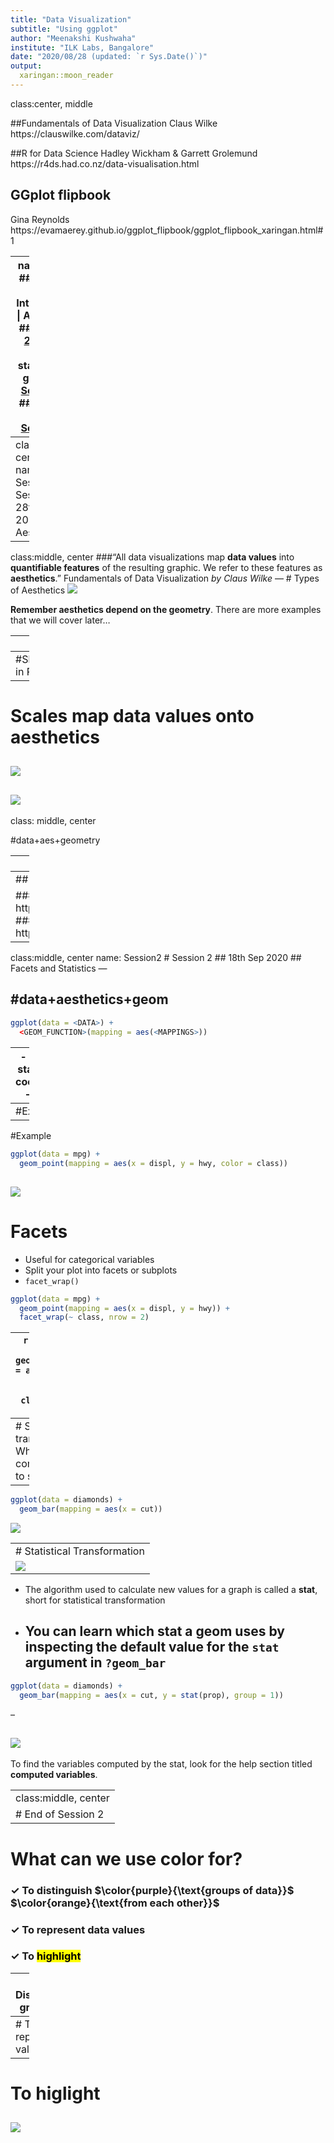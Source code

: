 ```yaml
---
title: "Data Visualization"
subtitle: "Using ggplot"
author: "Meenakshi Kushwaha"
institute: "ILK Labs, Bangalore"
date: "2020/08/28 (updated: `r Sys.Date()`)"
output:
  xaringan::moon_reader
---
```

class:center, middle

##Fundamentals of Data Visualization
Claus Wilke  
https://clauswilke.com/dataviz/  


##R for Data Science
Hadley Wickham & Garrett Grolemund  
https://r4ds.had.co.nz/data-visualisation.html

## GGplot flipbook
Gina Reynolds
https://evamaerey.github.io/ggplot_flipbook/ggplot_flipbook_xaringan.html#1


---
name:index
## [Session 1](#Session1): Introduction | Aesthetics
## [Session 2](#Session2): Facets and statistics in ggplot
## [Session 3](#Session3): 
## [Session 4](#Session4): 
## [Session 5](#Session5): 

???
hyperlink the slides
---
class:middle, center
name: Session1
# Session1
## 28th Aug 2020
## Aesthetics
---
class:middle, center
###"All data visualizations map **data values** into **quantifiable features** of the resulting graphic. We refer to these features as **aesthetics**."
Fundamentals of Data Visualization *by Claus Wilke*
---
# Types of Aesthetics
![](images/common-aesthetics-1.png)

**Remember aesthetics depend on the geometry**. There are more examples that we will cover later...

---
![](images/var_types.png)
---
#Shapes in R
![](images/shapes-1.png)
---
# Scales map data values onto aesthetics
![](images/basic-scales-example-1.png)
---
![](images/mtcars-five-scale-1.png)
---
class: middle, center

#data+aes+geometry

---
![](images/horst_ggplot.jpeg)
---
## GGplot flipbook
Gina Reynolds  

###On your own   
https://evamaerey.github.io/ggplot_flipbook/ggplot_flipbook_xaringan.html#1  
###In session  
https://evamaerey.github.io/ggplot2_grammar_guide/data_aes_geom.html#37

---
class:middle, center
name: Session2
# Session 2
## 18th Sep 2020
## Facets and Statistics
---

#data+aesthetics+geom
--
```r
ggplot(data = <DATA>) + 
  <GEOM_FUNCTION>(mapping = aes(<MAPPINGS>))
```
--
- **facets**
- **statistics**
- coordinates
- theme
---
#Example
```r
ggplot(data = mpg) + 
  geom_point(mapping = aes(x = displ, y = hwy))
```
![](images/ggplot.png)

---
#Example
```r
ggplot(data = mpg) + 
  geom_point(mapping = aes(x = displ, y = hwy, color = class))
```
![](images/ggplot1.png)
---
# Facets
- Useful for categorical variables
- Split your plot into facets or subplots 
- `facet_wrap()`

```r
ggplot(data = mpg) + 
  geom_point(mapping = aes(x = displ, y = hwy)) + 
  facet_wrap(~ class, nrow = 2)
```
---
```r
ggplot(data = mpg) + 
  geom_point(mapping = aes(x = displ, y = hwy)) + 
  facet_wrap(~ class, nrow = 2)
```
![](images/ggplot2.png)
---
# Statistical transformations
- When ggplot computes a value to show on the plot
```r
ggplot(data = diamonds) + 
  geom_bar(mapping = aes(x = cut))
```
---
```r
ggplot(data = diamonds) + 
  geom_bar(mapping = aes(x = cut))
```
![](images/ggplot4.png)

---
# Statistical Transformation
![](images/ggplot5.png)
--

- The algorithm used to calculate new values for a graph is called a **stat**, short for statistical transformation
- You can learn which stat a geom uses by inspecting the default value for the `stat` argument in `?geom_bar`
---
```r
ggplot(data = diamonds) + 
  geom_bar(mapping = aes(x = cut, y = stat(prop), group = 1))
```
--

![](images/ggplot6.png)
--
To find the variables computed by the stat, look for the help section titled **computed variables**.

---
class:middle, center
# End of Session 2
---

# What can we use color for?
### $\checkmark$ To distinguish $\color{purple}{\text{groups of data}}$ $\color{orange}{\text{from each other}}$
### $\checkmark$ To represent data values
### $\checkmark$ To <mark>highlight<mark>

---
# Distinguish groups
![](images/popgrowth-US-1.png)
---
# To represent values
![](images/map-Texas-income-1.png)
---
# To higlight
![](images/Aus-athletes-track-1.png)
---